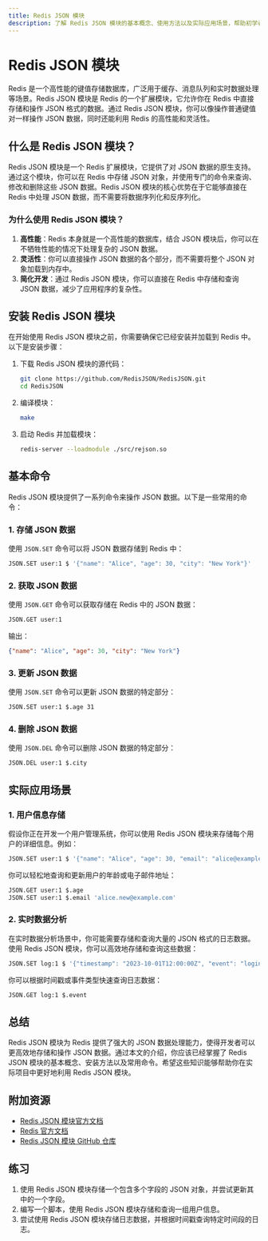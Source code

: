 ```yaml
---
title: Redis JSON 模块
description: 了解 Redis JSON 模块的基本概念、使用方法以及实际应用场景，帮助初学者掌握如何在 Redis 中存储和操作 JSON 数据。
---
```


# Redis JSON 模块

Redis 是一个高性能的键值存储数据库，广泛用于缓存、消息队列和实时数据处理等场景。Redis JSON 模块是 Redis 的一个扩展模块，它允许你在 Redis 中直接存储和操作 JSON 格式的数据。通过 Redis JSON 模块，你可以像操作普通键值对一样操作 JSON 数据，同时还能利用 Redis 的高性能和灵活性。

## 什么是 Redis JSON 模块？

Redis JSON 模块是一个 Redis 扩展模块，它提供了对 JSON 数据的原生支持。通过这个模块，你可以在 Redis 中存储 JSON 对象，并使用专门的命令来查询、修改和删除这些 JSON 数据。Redis JSON 模块的核心优势在于它能够直接在 Redis 中处理 JSON 数据，而不需要将数据序列化和反序列化。

### 为什么使用 Redis JSON 模块？

1. **高性能**：Redis 本身就是一个高性能的数据库，结合 JSON 模块后，你可以在不牺牲性能的情况下处理复杂的 JSON 数据。
2. **灵活性**：你可以直接操作 JSON 数据的各个部分，而不需要将整个 JSON 对象加载到内存中。
3. **简化开发**：通过 Redis JSON 模块，你可以直接在 Redis 中存储和查询 JSON 数据，减少了应用程序的复杂性。

## 安装 Redis JSON 模块

在开始使用 Redis JSON 模块之前，你需要确保它已经安装并加载到 Redis 中。以下是安装步骤：

1. 下载 Redis JSON 模块的源代码：
   ```bash
   git clone https://github.com/RedisJSON/RedisJSON.git
   cd RedisJSON
   ```
2. 编译模块：
   ```bash
   make
   ```
3. 启动 Redis 并加载模块：
   ```bash
   redis-server --loadmodule ./src/rejson.so
   ```

## 基本命令

Redis JSON 模块提供了一系列命令来操作 JSON 数据。以下是一些常用的命令：

### 1. 存储 JSON 数据

使用 `JSON.SET` 命令可以将 JSON 数据存储到 Redis 中：

```bash
JSON.SET user:1 $ '{"name": "Alice", "age": 30, "city": "New York"}'
```

### 2. 获取 JSON 数据

使用 `JSON.GET` 命令可以获取存储在 Redis 中的 JSON 数据：

```bash
JSON.GET user:1
```

输出：
```json
{"name": "Alice", "age": 30, "city": "New York"}
```

### 3. 更新 JSON 数据

使用 `JSON.SET` 命令可以更新 JSON 数据的特定部分：

```bash
JSON.SET user:1 $.age 31
```

### 4. 删除 JSON 数据

使用 `JSON.DEL` 命令可以删除 JSON 数据的特定部分：

```bash
JSON.DEL user:1 $.city
```

## 实际应用场景

### 1. 用户信息存储

假设你正在开发一个用户管理系统，你可以使用 Redis JSON 模块来存储每个用户的详细信息。例如：

```bash
JSON.SET user:1 $ '{"name": "Alice", "age": 30, "email": "alice@example.com"}'
```

你可以轻松地查询和更新用户的年龄或电子邮件地址：

```bash
JSON.GET user:1 $.age
JSON.SET user:1 $.email 'alice.new@example.com'
```

### 2. 实时数据分析

在实时数据分析场景中，你可能需要存储和查询大量的 JSON 格式的日志数据。使用 Redis JSON 模块，你可以高效地存储和查询这些数据：

```bash
JSON.SET log:1 $ '{"timestamp": "2023-10-01T12:00:00Z", "event": "login", "user_id": 123}'
```

你可以根据时间戳或事件类型快速查询日志数据：

```bash
JSON.GET log:1 $.event
```

## 总结

Redis JSON 模块为 Redis 提供了强大的 JSON 数据处理能力，使得开发者可以更高效地存储和操作 JSON 数据。通过本文的介绍，你应该已经掌握了 Redis JSON 模块的基本概念、安装方法以及常用命令。希望这些知识能够帮助你在实际项目中更好地利用 Redis JSON 模块。

## 附加资源

- [Redis JSON 模块官方文档](https://oss.redis.com/redisjson/)
- [Redis 官方文档](https://redis.io/documentation)
- [Redis JSON 模块 GitHub 仓库](https://github.com/RedisJSON/RedisJSON)

## 练习

1. 使用 Redis JSON 模块存储一个包含多个字段的 JSON 对象，并尝试更新其中的一个字段。
2. 编写一个脚本，使用 Redis JSON 模块存储和查询一组用户信息。
3. 尝试使用 Redis JSON 模块存储日志数据，并根据时间戳查询特定时间段的日志。